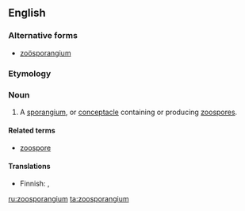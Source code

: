 ==English==
===Alternative forms===
* [[zoösporangium]]
===Etymology===
{{rfe}}
===Noun===
{{en-noun|zoosporangia}}

# {{botany}} A [[sporangium]], or [[conceptacle]] containing or producing [[zoospore]]s.

====Related terms====
*[[zoospore]]

====Translations====
{{trans-top|a sporangium, or conceptacle containing or producing zoospores}}
*Finnish: {{t-|fi|parveiluitiöpesäke}}, {{t-|fi|zoosporangio}}
{{trans-mid}}
{{trans-bottom}}

[[ru:zoosporangium]]
[[ta:zoosporangium]]